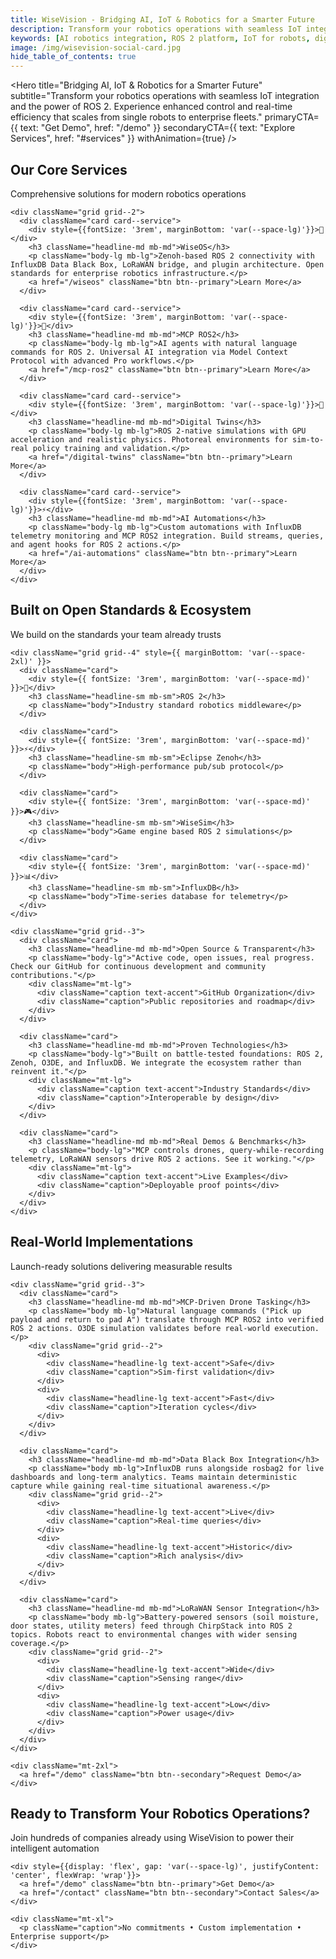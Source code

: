 ```yaml
---
title: WiseVision - Bridging AI, IoT & Robotics for a Smarter Future
description: Transform your robotics operations with seamless IoT integration and the power of ROS 2. Experience enhanced control and real-time efficiency with WiseOS, MCP ROS2, Digital Twins, and AI Automations.
keywords: [AI robotics integration, ROS 2 platform, IoT for robots, digital twin simulation, robot automation, WiseOS, MCP ROS2, WiseVision]
image: /img/wisevision-social-card.jpg
hide_table_of_contents: true
---
```



<head>
  <meta property="og:title" content="WiseVision - Bridging AI, IoT & Robotics for a Smarter Future" />
  <meta property="og:description" content="Transform your robotics operations with seamless IoT integration and the power of ROS 2. Experience enhanced control and real-time efficiency." />
  <meta property="og:url" content="https://wisevision.tech/" />
  <meta property="og:image" content="https://wisevision.tech/img/wisevision-social-card.jpg" />
  
  <meta name="twitter:title" content="WiseVision - AI, IoT & Robotics Platform" />
  <meta name="twitter:description" content="Transform your robotics operations with seamless IoT integration and the power of ROS 2." />
  <meta name="twitter:image" content="https://wisevision.tech/img/wisevision-social-card.jpg" />
  
  <script type="application/ld+json">
    {JSON.stringify({
      "@context": "https://schema.org",
      "@type": "WebPage",
      "name": "WiseVision - Bridging AI, IoT & Robotics",
      "description": "Transform your robotics operations with seamless IoT integration and the power of ROS 2. Experience enhanced control and real-time efficiency.",
      "url": "https://wisevision.tech/",
      "mainEntity": {
        "@type": "SoftwareApplication",
        "name": "WiseVision Platform",
        "applicationCategory": "RoboticsApplication",
        "operatingSystem": "Linux, Windows, macOS",
        "offers": [
          {
            "@type": "Offer",
            "name": "WiseOS Platform",
            "description": "Comprehensive robotics operating system",
            "availability": "https://schema.org/InStock"
          },
          {
            "@type": "Offer",
            "name": "MCP ROS2 Bridge",
            "description": "Model Context Protocol for ROS 2 integration",
            "availability": "https://schema.org/InStock"
          },
          {
            "@type": "Offer",
            "name": "Digital Twins",
            "description": "Real-time simulation and monitoring",
            "availability": "https://schema.org/InStock"
          },
          {
            "@type": "Offer",
            "name": "AI Automations",
            "description": "Intelligent automation solutions",
            "availability": "https://schema.org/InStock"
          }
        ]
      },
      "breadcrumb": {
        "@type": "BreadcrumbList",
        "itemListElement": [
          {
            "@type": "ListItem",
            "position": 1,
            "name": "Home",
            "item": "https://wisevision.tech/"
          }
        ]
      }
    })}
  </script>
</head>

<Hero 
  title="Bridging AI, IoT & Robotics for a Smarter Future"
  subtitle="Transform your robotics operations with seamless IoT integration and the power of ROS 2. Experience enhanced control and real-time efficiency that scales from single robots to enterprise fleets."
  primaryCTA={{
    text: "Get Demo",
    href: "/demo"
  }}
  secondaryCTA={{
    text: "Explore Services",
    href: "#services"
  }}
  withAnimation={true}
/>

<Section id="services" background="gradient">
  <div className="container text-center">
    <h2 className="display-md mb-lg">Our Core Services</h2>
    <p className="body-xl mb-2xl">Comprehensive solutions for modern robotics operations</p>
    
    <div className="grid grid--2">
      <div className="card card--service">
        <div style={{fontSize: '3rem', marginBottom: 'var(--space-lg)'}}>🤖</div>
        <h3 className="headline-md mb-md">WiseOS</h3>
        <p className="body-lg mb-lg">Zenoh-based ROS 2 connectivity with InfluxDB Data Black Box, LoRaWAN bridge, and plugin architecture. Open standards for enterprise robotics infrastructure.</p>
        <a href="/wiseos" className="btn btn--primary">Learn More</a>
      </div>
      
      <div className="card card--service">
        <div style={{fontSize: '3rem', marginBottom: 'var(--space-lg)'}}>🔗</div>
        <h3 className="headline-md mb-md">MCP ROS2</h3>
        <p className="body-lg mb-lg">AI agents with natural language commands for ROS 2. Universal AI integration via Model Context Protocol with advanced Pro workflows.</p>
        <a href="/mcp-ros2" className="btn btn--primary">Learn More</a>
      </div>
      
      <div className="card card--service">
        <div style={{fontSize: '3rem', marginBottom: 'var(--space-lg)'}}>🔬</div>
        <h3 className="headline-md mb-md">Digital Twins</h3>
        <p className="body-lg mb-lg">ROS 2-native simulations with GPU acceleration and realistic physics. Photoreal environments for sim-to-real policy training and validation.</p>
        <a href="/digital-twins" className="btn btn--primary">Learn More</a>
      </div>
      
      <div className="card card--service">
        <div style={{fontSize: '3rem', marginBottom: 'var(--space-lg)'}}>⚡</div>
        <h3 className="headline-md mb-md">AI Automations</h3>
        <p className="body-lg mb-lg">Custom automations with InfluxDB telemetry monitoring and MCP ROS2 integration. Build streams, queries, and agent hooks for ROS 2 actions.</p>
        <a href="/ai-automations" className="btn btn--primary">Learn More</a>
      </div>
    </div>
  </div>
</Section>

<Section background="dark">
  <div className="container text-center">
    <h2 className="display-md mb-lg">Built on Open Standards & Ecosystem</h2>
    <p className="body-xl mb-2xl">We build on the standards your team already trusts</p>
    
    <div className="grid grid--4" style={{ marginBottom: 'var(--space-2xl)' }}>
      <div className="card">
        <div style={{ fontSize: '3rem', marginBottom: 'var(--space-md)' }}>🤖</div>
        <h3 className="headline-sm mb-sm">ROS 2</h3>
        <p className="body">Industry standard robotics middleware</p>
      </div>
      
      <div className="card">
        <div style={{ fontSize: '3rem', marginBottom: 'var(--space-md)' }}>⚡</div>
        <h3 className="headline-sm mb-sm">Eclipse Zenoh</h3>
        <p className="body">High-performance pub/sub protocol</p>
      </div>
      
      <div className="card">
        <div style={{ fontSize: '3rem', marginBottom: 'var(--space-md)' }}>🎮</div>
        <h3 className="headline-sm mb-sm">WiseSim</h3>
        <p className="body">Game engine based ROS 2 simulations</p>
      </div>
      
      <div className="card">
        <div style={{ fontSize: '3rem', marginBottom: 'var(--space-md)' }}>📊</div>
        <h3 className="headline-sm mb-sm">InfluxDB</h3>
        <p className="body">Time-series database for telemetry</p>
      </div>
    </div>
    
    <div className="grid grid--3">
      <div className="card">
        <h3 className="headline-md mb-md">Open Source & Transparent</h3>
        <p className="body-lg">"Active code, open issues, real progress. Check our GitHub for continuous development and community contributions."</p>
        <div className="mt-lg">
          <div className="caption text-accent">GitHub Organization</div>
          <div className="caption">Public repositories and roadmap</div>
        </div>
      </div>
      
      <div className="card">
        <h3 className="headline-md mb-md">Proven Technologies</h3>
        <p className="body-lg">"Built on battle-tested foundations: ROS 2, Zenoh, O3DE, and InfluxDB. We integrate the ecosystem rather than reinvent it."</p>
        <div className="mt-lg">
          <div className="caption text-accent">Industry Standards</div>
          <div className="caption">Interoperable by design</div>
        </div>
      </div>
      
      <div className="card">
        <h3 className="headline-md mb-md">Real Demos & Benchmarks</h3>
        <p className="body-lg">"MCP controls drones, query-while-recording telemetry, LoRaWAN sensors drive ROS 2 actions. See it working."</p>
        <div className="mt-lg">
          <div className="caption text-accent">Live Examples</div>
          <div className="caption">Deployable proof points</div>
        </div>
      </div>
    </div>
  </div>
</Section>

<Section>
  <div className="container text-center">
    <h2 className="display-md mb-lg">Real-World Implementations</h2>
    <p className="body-xl mb-2xl">Launch-ready solutions delivering measurable results</p>
    
    <div className="grid grid--3">
      <div className="card">
        <h3 className="headline-md mb-md">MCP-Driven Drone Tasking</h3>
        <p className="body mb-lg">Natural language commands ("Pick up payload and return to pad A") translate through MCP ROS2 into verified ROS 2 actions. O3DE simulation validates before real-world execution.</p>
        <div className="grid grid--2">
          <div>
            <div className="headline-lg text-accent">Safe</div>
            <div className="caption">Sim-first validation</div>
          </div>
          <div>
            <div className="headline-lg text-accent">Fast</div>
            <div className="caption">Iteration cycles</div>
          </div>
        </div>
      </div>
      
      <div className="card">
        <h3 className="headline-md mb-md">Data Black Box Integration</h3>
        <p className="body mb-lg">InfluxDB runs alongside rosbag2 for live dashboards and long-term analytics. Teams maintain deterministic capture while gaining real-time situational awareness.</p>
        <div className="grid grid--2">
          <div>
            <div className="headline-lg text-accent">Live</div>
            <div className="caption">Real-time queries</div>
          </div>
          <div>
            <div className="headline-lg text-accent">Historic</div>
            <div className="caption">Rich analysis</div>
          </div>
        </div>
      </div>
      
      <div className="card">
        <h3 className="headline-md mb-md">LoRaWAN Sensor Integration</h3>
        <p className="body mb-lg">Battery-powered sensors (soil moisture, door states, utility meters) feed through ChirpStack into ROS 2 topics. Robots react to environmental changes with wider sensing coverage.</p>
        <div className="grid grid--2">
          <div>
            <div className="headline-lg text-accent">Wide</div>
            <div className="caption">Sensing range</div>
          </div>
          <div>
            <div className="headline-lg text-accent">Low</div>
            <div className="caption">Power usage</div>
          </div>
        </div>
      </div>
    </div>
    
    <div className="mt-2xl">
      <a href="/demo" className="btn btn--secondary">Request Demo</a>
    </div>
  </div>
</Section>

<Section background="gradient">
  <div className="container text-center">
    <h2 className="display-lg mb-lg">Ready to Transform Your Robotics Operations?</h2>
    <p className="body-xl mb-2xl">Join hundreds of companies already using WiseVision to power their intelligent automation</p>
    
    <div style={{display: 'flex', gap: 'var(--space-lg)', justifyContent: 'center', flexWrap: 'wrap'}}>
      <a href="/demo" className="btn btn--primary">Get Demo</a>
      <a href="/contact" className="btn btn--secondary">Contact Sales</a>
    </div>
    
    <div className="mt-xl">
      <p className="caption">No commitments • Custom implementation • Enterprise support</p>
    </div>
  </div>
</Section>
